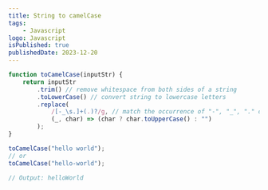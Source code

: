 ```yaml
---
title: String to camelCase
tags:
    - Javascript
logo: Javascript
isPublished: true
publishedDate: 2023-12-20
---
```


```js
function toCamelCase(inputStr) {
	return inputStr
		.trim() // remove whitespace from both sides of a string
		.toLowerCase() // convert string to lowercase letters
		.replace(
			/[-_\s.]+(.)?/g, // match the occurrence of "-", "_", "." or whitespace
			(_, char) => (char ? char.toUpperCase() : "")
		);
}

toCamelCase("hello world");
// or
toCamelCase("hello-world");

// Output: helloWorld
```
